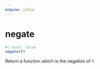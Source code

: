 ```yaml
---
engine: julia
---
```


# negate {#sec-doc}
    

::: {.callout-note appearance="simple" title="docblock" collapse=false}    


```julia
#| eval: false
negate(f)

```

Return a function which is the negation of `f`.
 


:::
    

